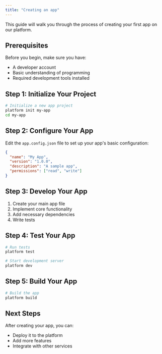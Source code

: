 ```yaml
---
title: "Creating an app"
---
```


This guide will walk you through the process of creating your first app on our platform.

## Prerequisites

Before you begin, make sure you have:
- A developer account
- Basic understanding of programming
- Required development tools installed

## Step 1: Initialize Your Project

```bash
# Initialize a new app project
platform init my-app
cd my-app
```

## Step 2: Configure Your App

Edit the `app.config.json` file to set up your app's basic configuration:

```json
{
  "name": "My App",
  "version": "1.0.0",
  "description": "A sample app",
  "permissions": ["read", "write"]
}
```

## Step 3: Develop Your App

1. Create your main app file
2. Implement core functionality
3. Add necessary dependencies
4. Write tests

## Step 4: Test Your App

```bash
# Run tests
platform test

# Start development server
platform dev
```

## Step 5: Build Your App

```bash
# Build the app
platform build
```

## Next Steps

After creating your app, you can:
- Deploy it to the platform
- Add more features
- Integrate with other services 
